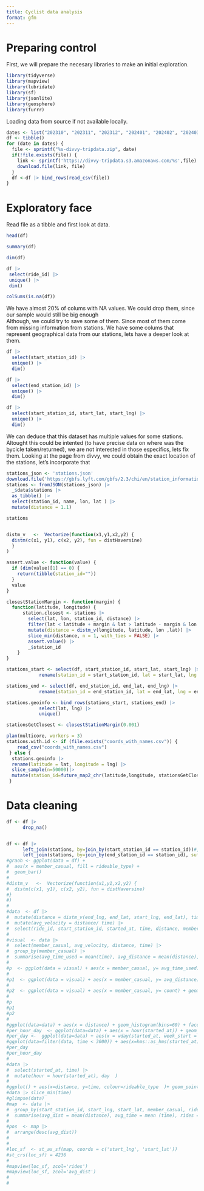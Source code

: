 ```yaml
---
title: Cyclist data analysis
format: gfm
---
```


# Preparing control

First, we will prepare the necesary libraries to make an initial exploration.

```r
library(tidyverse)
library(mapview)
library(lubridate)
library(sf)
library(jsonlite)
library(geosphere)
library(furrr)
```

Loading data from source if not available locally.

```r
dates <- list("202310", "202311", "202312", "202401", "202402", "202403", "202404", "202405", "202406", "202407", "202408", "202409")
df <- tibble()
for (date in dates) {
  file <- sprintf("%s-divvy-tripdata.zip", date) 
  if(!file.exists(file)) {
    link <- sprintf('https://divvy-tripdata.s3.amazonaws.com/%s',file)
    download.file(link, file)
  }
  df <-df |> bind_rows(read_csv(file))
}
```
# Exploratory face
Read file as a tibble and first look at data.

```r
head(df)

summary(df)

dim(df)

df |>
 select(ride_id) |>
 unique() |>
 dim()

colSums(is.na(df))
```

We have almost 20% of colums with NA values. We could drop them, since our sample would still be big enough\
Although, we could try to save some of them. Since most of them come from missing information from stations.
We have some colums that represent geographical data from our stations, lets have a deeper look at them.

```r
df |>
  select(start_station_id) |>
  unique() |>
  dim()

df |>
  select(end_station_id) |>
  unique() |>
  dim()

df |> 
  select(start_station_id, start_lat, start_lng) |>
  unique() |>
  dim()
```

We can deduce that this dataset has multiple values for some stations. Altought this could be intented 
(to have precise data on where was the bycicle taken/returned), we are not interested in those especifics, lets fix them.
Looking at the page from divvy, we could obtain the exact location of the stations, let's incorporate that

```r
stations_json <- 'stations.json'
download.file('https://gbfs.lyft.com/gbfs/2.3/chi/en/station_information.json',stations_json)
stations <- fromJSON(stations_json) |>
  _$data$stations |>
  as_tibble() |>
  select(station_id, name, lon, lat ) |>
  mutate(distance = 1.1)

stations 


distm_v   <-  Vectorize(function(x1,y1,x2,y2) {
  distm(c(x1, y1), c(x2, y2), fun = distHaversine)
  }
)

assert.value <- function(value) {
  if (dim(value)[1] == 0) {
    return(tibble(station_id=""))
  }
  value
}

closestStationMargin <- function(margin) {
  function(latitude, longitude) {
      station.closest <- stations |>
        select(lat, lon, station_id, distance) |>
        filter(lat < latitude + margin & lat > latitude - margin & lon < longitude + margin & lon > longitude - margin) |>
        mutate(distance = distm_v(longitude, latitude, lon ,lat)) |>
        slice_min(distance, n = 1, with_ties = FALSE) |>
        assert.value() |>
        _$station_id
    }
}

stations_start <- select(df, start_station_id, start_lat, start_lng) |>
            rename(station_id = start_station_id, lat = start_lat, lng = start_lng)

stations_end <- select(df, end_station_id, end_lat, end_lng) |>
            rename(station_id = end_station_id, lat = end_lat, lng = end_lng)

stations.geoinfo <- bind_rows(stations_start, stations_end) |>
            select(lat, lng) |>
            unique()

stationsGetClosest <- closestStationMargin(0.001)

plan(multicore, workers = 3)
stations.with.id <- if (file.exists("coords_with_names.csv")) {
    read_csv("coords_with_names.csv")
 } else {
  stations.geoinfo |>
  rename(latitude = lat, longitude = lng) |>
  slice_sample(n=50000)|>
  mutate(station_id=future_map2_chr(latitude,longitude, stationsGetClosest))
 }
```

# Data cleaning
```r
df <- df |>
      drop_na()


df <- df |>
      left_join(stations, by=join_by(start_station_id == station_id))#, suffix = c("original","started"), relationship="many-to-one") #|>
      left_join(stations, by=join_by(end_station_id == station_id), suffix = c("original","ended")) 
#graoh <- ggplot(data = df) +
#  aes(x = member_casual, fill = rideable_type) +
#  geom_bar()
#
#distm_v   <-  Vectorize(function(x1,y1,x2,y2) {
#  distm(c(x1, y1), c(x2, y2), fun = distHaversine)
#}
#)
#
#data  <- df |>
#  mutate(distance = distm_v(end_lng, end_lat, start_lng, end_lat), time = as.integer(ended_at - started_at)) |>
#  mutate(avg_velocity = distance/ time) |>
#  select(ride_id, start_station_id, started_at, time, distance, member_casual, rideable_type, start_lng, start_lat, avg_velocity)
#
#visual  <- data |>
#  select(member_casual, avg_velocity, distance, time) |>
#  group_by(member_casual) |>
#  summarise(avg_time_used = mean(time), avg_distance = mean(distance), count = n())
#
#p  <- ggplot(data = visual) + aes(x = member_casual, y= avg_time_used) + geom_col()
#
#p1  <- ggplot(data = visual) + aes(x = member_casual, y= avg_distance) + geom_col()
#
#p2  <- ggplot(data = visual) + aes(x = member_casual, y= count) + geom_col()
#
#p
#p1
#p2
#
#ggplot(data=data) + aes(x = distance) + geom_histogram(bins=60) + facet_grid(vars(member_casual))
#per_hour_day  <- ggplot(data=data) + aes(x = hour(started_at)) + geom_histogram(bins = 24, fill = 'lightblue', color = 'darkblue') + facet_grid(cols=vars(member_casual), rows=vars(wday(started_at, week_start = 1, label = TRUE, abbr = FALSE))) + labs(title = 'Rides per hour of day', subtitle='Data from Agust 2024', x='Hour',y='Number of rides')+  theme_linedraw()
#per_day <-  ggplot(data=data) + aes(x = wday(started_at, week_start = 1), fill = rideable_type) + geom_histogram() + facet_grid(cols=vars(member_casual), rows =vars(week(started_at))) + labs(x='day of the week', title = 'Rides per day of the week', subtitle = 'Data from Agust, 2024', y = 'Number of rides') + theme_linedraw()
#ggplot(data=filter(data, time < 3000)) + aes(x=hms::as_hms(started_at), y=time, colour=rideable_type) + geom_point() + facet_grid(rows=vars(wday(started_at)), cols=vars(member_casual))
#per_day
#per_hour_day
#
#data |>
#  select(started_at, time) |>
#  mutate(hour = hour(started_at), day  )
#
#ggplot() + aes(x=distance, y=time, colour=rideable_type  )+ geom_point()
#data |> slice_min(time)
#glimpse(data)
#map  <- data |>
#  group_by(start_station_id, start_lng, start_lat, member_casual, rideable_type) |>
#  summarise(avg_dist = mean(distance), avg_time = mean (time), rides = n(), avg_vel = mean(avg_velocity), .groups = "keep")
#
#pos  <- map |>
#  arrange(desc(avg_dist))
#
#
#loc_sf  <- st_as_sf(map, coords = c('start_lng', 'start_lat')) 
#st_crs(loc_sf) = 4236 
#
#mapview(loc_sf, zcol='rides')
#mapview(loc_sf, zcol='avg_dist')
#
#
```
